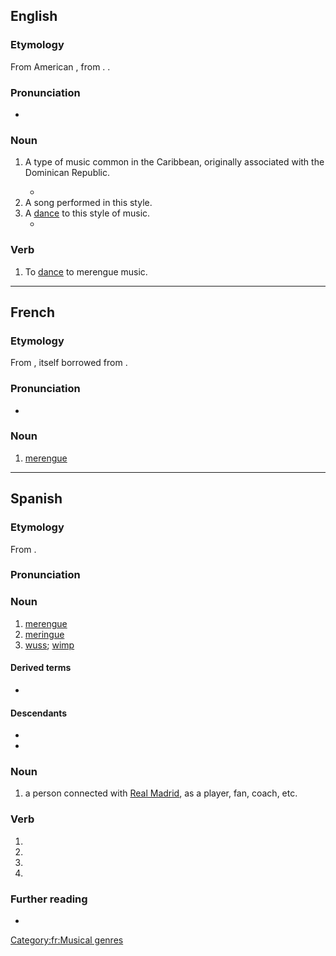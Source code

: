 ==English==
{{wikipedia}}

===Etymology===
From American {{bor|en|es|merengue}}, from {{der|en|fr|meringue}}. {{doublet|en|meringue}}.

===Pronunciation===
* {{IPA|en|/məˈɹɛŋɡeɪ/}}

===Noun===
{{en-noun|~}}

# {{lb|en|music|uncountable}} A type of music common in the Caribbean, originally associated with the Dominican Republic.
#* {{quote-journal|en|2007|January 7|Alex Mindlin|For a Shuttered Marina, Some Regret, Some Relief|New York Times|url=http://www.nytimes.com/2007/01/07/nyregion/thecity/07mari.html
|passage=The marina was a mainstay of the neighborhood, and Mr. O’Rourke was known for staging salsa and '''merengue''' concerts.}}
# A song performed in this style.
# A [[dance]] to this style of music.
#* {{quote-book|en|title=Latin Dance|author=Elizabeth Drake-Boyt|year=2011|page=86|ISBN=0313376093|passage=If Trujillo said everybody had to dance the '''merengue''', then everybody danced the '''merengue''', for so feared was he by Dominicans that it was said that even a glance from him had the power to kill someone from across the street.}}

===Verb===
{{en-verb}}

# {{lb|en|intransitive}} To [[dance]] to merengue music.
{{C|en|Dances}}

----

==French==

===Etymology===
From {{bor|fr|es|merengue}}, itself borrowed from {{der|fr|fr|meringue}}.

===Pronunciation===
* {{fr-IPA|mére_ngué}}

===Noun===
{{fr-noun|m}}

# {{lb|fr|music}} [[#English|merengue]]

[[Category:fr:Musical genres]]

----

==Spanish==

===Etymology===
From {{bor|es|fr|meringue}}.

===Pronunciation===
{{es-IPA}}

===Noun===
{{es-noun|m}}

# [[#English|merengue]] {{gloss|a type of music common in the Caribbean}}
# [[meringue]]
# [[wuss]]; [[wimp]]

====Derived terms====
* {{l|es|merenguero}}

====Descendants====
* {{desc|en|merengue|bor=1}}
* {{desc|fr|merengue|bor=1}}

===Noun===
{{es-noun|mf}}

# {{lb|es|football}} a person connected with [[w:Real Madrid C.F.|Real Madrid]], as a player, fan, coach, etc.

===Verb===
{{head|es|verb form}}

# {{es-verb form of|mood=imperative|sense=affirmative|formal=y|person=2|number=s|ending=ar|merengar}}
# {{es-verb form of|mood=subjunctive|tense=present|person=1|number=s|ending=ar|merengar}}
# {{es-verb form of|mood=subjunctive|tense=present|formal=y|person=2|number=s|ending=ar|merengar}}
# {{es-verb form of|mood=subjunctive|tense=present|person=3|number=s|ending=ar|merengar}}

===Further reading===
* {{R:DRAE}}